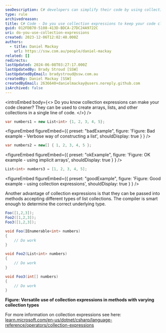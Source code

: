 ```yaml
---
seoDescription: C# developers can simplify their code by using collection expressions to create arrays, lists, and other collections in a single line of code.
type: rule
archivedreason:
title: C# Code - Do you use collection expressions to keep your code clean?
guid: 012FDB70-5108-413D-BDCA-27DC24A9722C
uri: do-you-use-collection-expressions
created: 2023-12-06T12:02:40.000Z
authors:
  - title: Daniel Mackay
    url: https://ssw.com.au/people/daniel-mackay
related: []
redirects:
lastUpdated: 2024-06-08T03:27:17.000Z
lastUpdatedBy: Brady Stroud [SSW]
lastUpdatedByEmail: bradystroud@ssw.com.au
createdBy: Daniel Mackay [SSW]
createdByEmail: 2636640+danielmackay@users.noreply.github.com
isArchived: false
---
```


<introEmbed
  body={<>
Do you know collection expressions can make your code cleaner? They can be used to create arrays, lists, and other collections in a single line of code.
  </>}
/>
```cs
var numbers1 = new List<int> {1, 2, 3, 4, 5};
```

<figureEmbed figureEmbed={{
  preset: "badExample",
  figure: 'Figure: Bad example - Verbose way of constructing a list',
  shouldDisplay: true
} } />


```cs
var numbers2 = new[] { 1, 2, 3, 4, 5 };
```

<figureEmbed figureEmbed={{
  preset: "okExample",
  figure: 'Figure: OK example - using implicit arrays',
  shouldDisplay: true
} } />


```cs
List<int> numbers3 = [1, 2, 3, 4, 5];
```

<figureEmbed figureEmbed={{
  preset: "goodExample",
  figure: 'Figure: Good example - using collection expressions',
  shouldDisplay: true
} } />


Another advantage of collection expressions is that they can be passed into methods accepting different types of list collections. The compiler is smart enough to determine the correct underlying type.

```cs
Foo([1,2,3]);
Foo2([1,2,3]);
Foo3([1,2,3]);

void Foo(IEnumerable<int> numbers)
{
    // Do work
}

void Foo2(List<int> numbers)
{
    // Do work
}

void Foo3(int[] numbers)
{
    // Do work
}
```

**Figure: Versatile use of collection expressions in methods with varying collection types**

For more information on collection expressions see here: [learn.microsoft.com/en-us/dotnet/csharp/language-reference/operators/collection-expressions](https://learn.microsoft.com/en-us/dotnet/csharp/language-reference/operators/collection-expressions?WT.mc_id=DT-MVP-33518)

